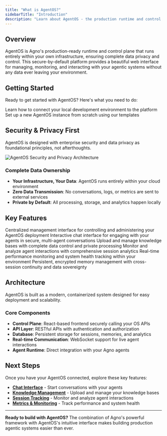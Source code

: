 ```yaml
---
title: "What is AgentOS?"
sidebarTitle: "Introduction"
description: "Learn about AgentOS - the production runtime and control plane for your agentic systems"
---
```


## Overview

AgentOS is Agno's production-ready runtime and control plane that runs entirely within your own infrastructure, ensuring complete data privacy and control. This secure-by-default platform provides a beautiful web interface for managing, monitoring, and interacting with your agentic systems without any data ever leaving your environment.

## Getting Started

Ready to get started with AgentOS? Here's what you need to do:

<CardGroup cols={2}>
  <Card
    title="Connect Your AgentOS"
    icon="link"
    href="/docs/agent-os/connecting-your-os"
  >
    Learn how to connect your local development environment to the platform
  </Card>
  <Card
    title="Create Your First OS"
    icon="plus"
    href="/docs/agent-os/creating-your-first-os"
  >
    Set up a new AgentOS instance from scratch using our templates
  </Card>
</CardGroup>

## Security & Privacy First

AgentOS is designed with enterprise security and data privacy as foundational principles, not afterthoughts.

<Frame>
  <img
    src="/images/agentos-secure-infra-illustration.png"
    alt="AgentOS Security and Privacy Architecture"
    style={{ borderRadius: "0.5rem" }}
  />
</Frame>

### Complete Data Ownership

- **Your Infrastructure, Your Data**: AgentOS runs entirely within your cloud environment
- **Zero Data Transmission**: No conversations, logs, or metrics are sent to external services
- **Private by Default**: All processing, storage, and analytics happen locally

## Key Features

<CardGroup cols={2}>
  <Card
    title="Control Plane"
    icon="desktop"
    href="/docs/agent-os/control-plane"
  >
    Centralized management interface for controlling and administering your
    AgentOS deployment
  </Card>
  <Card
    title="Chat Interface"
    icon="comment"
    href="/docs/agent-os/chat-interface"
  >
    Interactive chat interface for engaging with your agents in secure,
    multi-agent conversations
  </Card>
  <Card
    title="Knowledge Management"
    icon="book"
    href="/docs/agent-os/knowledge-management"
  >
    Upload and manage knowledge bases with complete data control and private
    processing
  </Card>
  <Card
    title="Session Tracking"
    icon="clock"
    href="/docs/agent-os/session-tracking"
  >
    Monitor and analyze agent interactions with comprehensive session analytics
  </Card>
  <Card
    title="Metrics & Monitoring"
    icon="chart-line"
    href="/docs/agent-os/metrics-monitoring"
  >
    Real-time performance monitoring and system health tracking within your
    environment
  </Card>
  <Card title="Memory System" icon="brain" href="/docs/agent-os/memory-system">
    Persistent, encrypted memory management with cross-session continuity and
    data sovereignty
  </Card>
</CardGroup>

## Architecture

AgentOS is built as a modern, containerized system designed for easy deployment and scalability.

### Core Components

- **Control Plane**: React-based frontend securely calling your OS APIs
- **API Layer**: RESTful APIs with authentication and authorization
- **Database**: Persistent storage for sessions, memories, and analytics
- **Real-time Communication**: WebSocket support for live agent interactions
- **Agent Runtime**: Direct integration with your Agno agents

## Next Steps

Once you have your AgentOS connected, explore these key features:

- **[Chat Interface](/docs/agent-os/chat-interface)** - Start conversations with your agents
- **[Knowledge Management](/docs/documentation/knowledge/introduction)** - Upload and manage your knowledge bases
- **[Session Tracking](/docs/documentation/agents/sessions)** - Monitor and analyze agent interactions
- **[Metrics & Monitoring](/docs/documentation/agents/metrics)** - Track performance and system health

---

**Ready to build with AgentOS?** The combination of Agno's powerful framework with AgentOS's intuitive interface makes building production agentic systems easier than ever.
